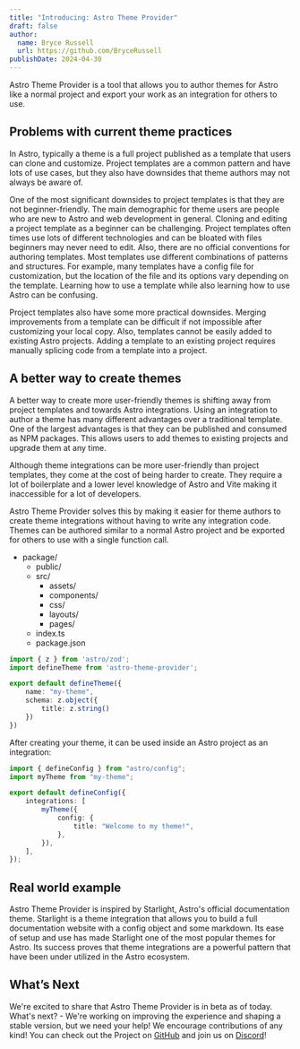 ```yaml
---
title: "Introducing: Astro Theme Provider"
draft: false
author:
  name: Bryce Russell
  url: https://github.com/BryceRussell
publishDate: 2024-04-30
---
```



Astro Theme Provider is a tool that allows you to author themes for Astro like a normal project and export your work as an integration for others to use. 

## Problems with current theme practices

In Astro, typically a theme is a full project published as a template that users can clone and customize. Project templates are a common pattern and have lots of use cases, but they also have downsides that theme authors may not always be aware of. 

One of the most significant downsides to project templates is that they are not beginner-friendly. The main demographic for theme users are people who are new to Astro and web development in general. Cloning and editing a project template as a beginner can be challenging. Project templates often times use lots of different technologies and can be bloated with files beginners may never need to edit. Also, there are no official conventions for authoring templates. Most templates use different combinations of patterns and structures. For example, many templates have a config file for customization, but the location of the file and its options vary depending on the template. Learning how to use a template while also learning how to use Astro can be confusing.

Project templates also have some more practical downsides. Merging improvements from a template can be difficult if not impossible after customizing your local copy. Also, templates cannot be easily added to existing Astro projects. Adding a template to an existing project requires manually splicing code from a template into a project.

## A better way to create themes

A better way to create more user-friendly themes is shifting away from project templates and towards Astro integrations. Using an integration to author a theme has many different advantages over a traditional template. One of the largest advantages is that they can be published and consumed as NPM packages. This allows users to add themes to existing projects and upgrade them at any time.

Although theme integrations can be more user-friendly than project templates, they come at the cost of being harder to create. They require a lot of boilerplate and a lower level knowledge of Astro and Vite making it inaccessible for a lot of developers.

Astro Theme Provider solves this by making it easier for theme authors to create theme integrations without having to write any integration code. Themes can be authored similar to a normal Astro project and be exported for others to use with a single function call.

<FileTree>

- package/
  - public/
  - src/
    - assets/
    - components/
    - css/
    - layouts/
    - pages/
  - index.ts
  - package.json

</FileTree>

```ts title="package/index.ts"
import { z } from 'astro/zod'; 
import defineTheme from 'astro-theme-provider';

export default defineTheme({
    name: "my-theme",
    schema: z.object({
        title: z.string()
    })
})
```

After creating your theme, it can be used inside an Astro project as an integration:

```ts
import { defineConfig } from "astro/config";
import myTheme from "my-theme";

export default defineConfig({
    integrations: [
        myTheme({
            config: {
                title: "Welcome to my theme!",
            },
        }),
    ],
});
```

## Real world example

Astro Theme Provider is inspired by Starlight, Astro's official documentation theme. Starlight is a theme integration that allows you to build a full documentation website with a config object and some markdown. Its ease of setup and use has made Starlight one of the most popular themes for Astro. Its success proves that theme integrations are a powerful pattern that have been under utilized in the Astro ecosystem.

## What’s Next

We're excited to share that Astro Theme Provider is in beta as of today. What's next? - We're working on improving the experience and shaping a stable version, but we need your help! We encourage contributions of any kind! You can check out the Project on [GitHub](https://github.com/astrolicious/astro-theme-provider) and join us on [Discord](https://chat.astrolicious.dev)!
